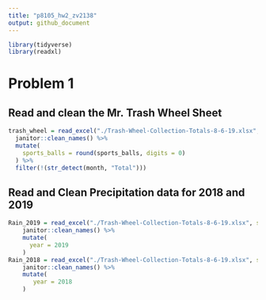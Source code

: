 ```yaml
---
title: "p8105_hw2_zv2138"
output: github_document
---
```


```r
library(tidyverse)
library(readxl)
```

# Problem 1

## Read and clean the Mr. Trash Wheel Sheet
```r
trash_wheel = read_excel("./Trash-Wheel-Collection-Totals-8-6-19.xlsx", sheet = 1, range = "A2:N408") %>% 
  janitor::clean_names() %>% 
  mutate(
    sports_balls = round(sports_balls, digits = 0)
  ) %>% 
  filter(!(str_detect(month, "Total")))
```

## Read and Clean Precipitation data for 2018 and 2019
```r
Rain_2019 = read_excel("./Trash-Wheel-Collection-Totals-8-6-19.xlsx", sheet = 4, range = "A2:B14") %>% 
    janitor::clean_names() %>% 
    mutate(
      year = 2019
    )
Rain_2018 = read_excel("./Trash-Wheel-Collection-Totals-8-6-19.xlsx", sheet = 5, range = "A2:B14") %>% 
    janitor::clean_names() %>% 
    mutate(
       year = 2018
    )
```
